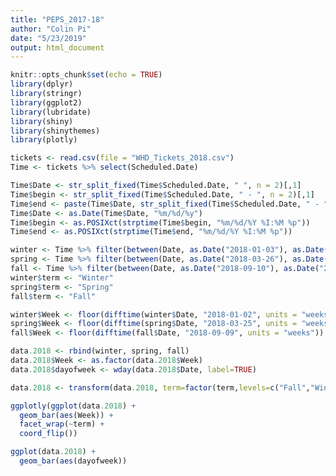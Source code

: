 ```yaml
---
title: "PEPS_2017-18"
author: "Colin Pi"
date: "5/23/2019"
output: html_document
---
```


```r
knitr::opts_chunk$set(echo = TRUE)
library(dplyr)
library(stringr)
library(ggplot2)
library(lubridate)
library(shiny)
library(shinythemes)
library(plotly)
```

```r
tickets <- read.csv(file = "WHD_Tickets_2018.csv")
Time <- tickets %>% select(Scheduled.Date)

Time$Date <- str_split_fixed(Time$Scheduled.Date, " ", n = 2)[,1]
Time$begin <- str_split_fixed(Time$Scheduled.Date, " - ", n = 2)[,1]
Time$end <- paste(Time$Date, str_split_fixed(Time$Scheduled.Date, " - ", n = 2)[,2], sep =  " ")
Time$Date <- as.Date(Time$Date, "%m/%d/%y")
Time$begin <- as.POSIXct(strptime(Time$begin, "%m/%d/%Y %I:%M %p"))
Time$end <- as.POSIXct(strptime(Time$end, "%m/%d/%Y %I:%M %p"))

winter <- Time %>% filter(between(Date, as.Date("2018-01-03"), as.Date("2018-03-14"))) %>% arrange(Date)
spring <- Time %>% filter(between(Date, as.Date("2018-03-26"), as.Date("2018-06-04"))) %>% arrange(Date)
fall <- Time %>% filter(between(Date, as.Date("2018-09-10"), as.Date("2018-11-19"))) %>% arrange(Date)
winter$term <- "Winter"
spring$term <- "Spring"
fall$term <- "Fall"

winter$Week <- floor(difftime(winter$Date, "2018-01-02", units = "weeks")) + 1
spring$Week <- floor(difftime(spring$Date, "2018-03-25", units = "weeks")) + 1
fall$Week <- floor(difftime(fall$Date, "2018-09-09", units = "weeks")) + 1

data.2018 <- rbind(winter, spring, fall)
data.2018$Week <- as.factor(data.2018$Week)
data.2018$dayofweek <- wday(data.2018$Date, label=TRUE)

data.2018 <- transform(data.2018, term=factor(term,levels=c("Fall","Winter","Spring")))

ggplotly(ggplot(data.2018) +
  geom_bar(aes(Week)) +
  facet_wrap(~term) +
  coord_flip())

ggplot(data.2018) +
  geom_bar(aes(dayofweek))
```

